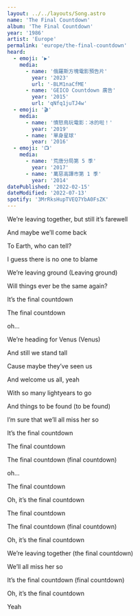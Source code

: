 ```yaml
---
layout: ../../layouts/Song.astro
name: 'The Final Countdown'
album: 'The Final Countdown'
year: '1986'
artist: 'Europe'
permalink: 'europe/the-final-countdown'
heard:
  - emoji: '▶️'
    media:
      - name: '俄羅斯方塊電影預告片'
        year: '2023'
        url: '-BLM1naCfME'
      - name: 'GEICO Countdown 廣告'
        year: '2015'
        url: 'qNfq1juTJ4w'
  - emoji: '🎬'
    media:
      - name: '憤怒鳥玩電影：冰的啦！'
        year: '2019'
      - name: '單身星球'
        year: '2016'
  - emoji: '📺'
    media:
      - name: '荒唐分局第 5 季'
        year: '2017'
      - name: '萬惡高譚市第 1 季'
        year: '2014'
datePublished: '2022-02-15'
dateModified: '2022-07-13'
spotify: '3MrRksHupTVEQ7YbA0FsZK'
---
```


<LyricSection>

We&rsquo;re leaving together, but still it&rsquo;s farewell

And maybe we&rsquo;ll come back

To Earth, who can tell?

I guess there is no one to blame

We&rsquo;re leaving ground (Leaving ground)

Will things ever be the same again?

</LyricSection>

<LyricSection>

It&rsquo;s the final countdown

The final countdown

oh...

</LyricSection>

<LyricSection>

We&rsquo;re heading for Venus (Venus)

And still we stand tall

Cause maybe they&rsquo;ve seen us

And welcome us all, yeah

With so many lightyears to go

And things to be found (to be found)

I&rsquo;m sure that we&rsquo;ll all miss her so

</LyricSection>

<LyricSection>

It&rsquo;s the final countdown

The final countdown

The final countdown (final countdown)

oh...

</LyricSection>

<LyricSection>

The final countdown

Oh, it&rsquo;s the final countdown

The final countdown

The final countdown (final countdown)

Oh, it&rsquo;s the final countdown

We&rsquo;re leaving together (the final countdown)

We&rsquo;ll all miss her so

It&rsquo;s the final countdown (final countdown)

</LyricSection>

<LyricSection>

Oh, it&rsquo;s the final countdown

Yeah

</LyricSection>
